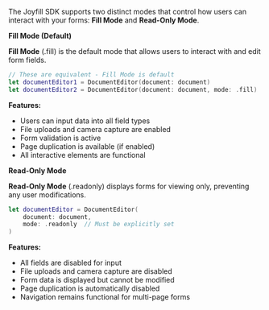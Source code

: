
The Joyfill SDK supports two distinct modes that control how users can interact with your forms: **Fill Mode** and **Read-Only Mode**.

**Fill Mode (Default)**

**Fill Mode** (.fill) is the default mode that allows users to interact with and edit form fields.

```swift
// These are equivalent - Fill Mode is default
let documentEditor1 = DocumentEditor(document: document)
let documentEditor2 = DocumentEditor(document: document, mode: .fill)
```

**Features:**

- Users can input data into all field types
- File uploads and camera capture are enabled
- Form validation is active
- Page duplication is available (if enabled)
- All interactive elements are functional

**Read-Only Mode**

**Read-Only Mode** (.readonly) displays forms for viewing only, preventing any user modifications.

```swift
let documentEditor = DocumentEditor(
    document: document,
    mode: .readonly  // Must be explicitly set
)
```

**Features:**

- All fields are disabled for input
- File uploads and camera capture are disabled
- Form data is displayed but cannot be modified
- Page duplication is automatically disabled
- Navigation remains functional for multi-page forms